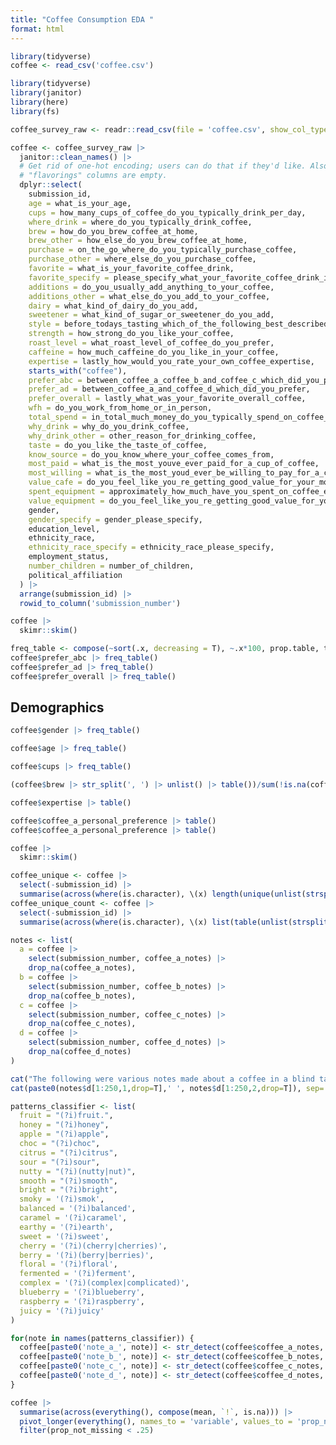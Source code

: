 ```yaml
---
title: "Coffee Consumption EDA "
format: html
---
```


```r
library(tidyverse)
coffee <- read_csv('coffee.csv')
```

```r
library(tidyverse)
library(janitor)
library(here)
library(fs)

coffee_survey_raw <- readr::read_csv(file = 'coffee.csv', show_col_types = F)

coffee <- coffee_survey_raw |> 
  janitor::clean_names() |> 
  # Get rid of one-hot encoding; users can do that if they'd like. Also,
  # "flavorings" columns are empty.
  dplyr::select(
    submission_id,
    age = what_is_your_age,
    cups = how_many_cups_of_coffee_do_you_typically_drink_per_day,
    where_drink = where_do_you_typically_drink_coffee,
    brew = how_do_you_brew_coffee_at_home,
    brew_other = how_else_do_you_brew_coffee_at_home,
    purchase = on_the_go_where_do_you_typically_purchase_coffee,
    purchase_other = where_else_do_you_purchase_coffee,
    favorite = what_is_your_favorite_coffee_drink,
    favorite_specify = please_specify_what_your_favorite_coffee_drink_is,
    additions = do_you_usually_add_anything_to_your_coffee,
    additions_other = what_else_do_you_add_to_your_coffee,
    dairy = what_kind_of_dairy_do_you_add,
    sweetener = what_kind_of_sugar_or_sweetener_do_you_add,
    style = before_todays_tasting_which_of_the_following_best_described_what_kind_of_coffee_you_like,
    strength = how_strong_do_you_like_your_coffee,
    roast_level = what_roast_level_of_coffee_do_you_prefer,
    caffeine = how_much_caffeine_do_you_like_in_your_coffee,
    expertise = lastly_how_would_you_rate_your_own_coffee_expertise,
    starts_with("coffee"),
    prefer_abc = between_coffee_a_coffee_b_and_coffee_c_which_did_you_prefer,
    prefer_ad = between_coffee_a_and_coffee_d_which_did_you_prefer,
    prefer_overall = lastly_what_was_your_favorite_overall_coffee,
    wfh = do_you_work_from_home_or_in_person,
    total_spend = in_total_much_money_do_you_typically_spend_on_coffee_in_a_month,
    why_drink = why_do_you_drink_coffee,
    why_drink_other = other_reason_for_drinking_coffee,
    taste = do_you_like_the_taste_of_coffee,
    know_source = do_you_know_where_your_coffee_comes_from,
    most_paid = what_is_the_most_youve_ever_paid_for_a_cup_of_coffee,
    most_willing = what_is_the_most_youd_ever_be_willing_to_pay_for_a_cup_of_coffee,
    value_cafe = do_you_feel_like_you_re_getting_good_value_for_your_money_when_you_buy_coffee_at_a_cafe,
    spent_equipment = approximately_how_much_have_you_spent_on_coffee_equipment_in_the_past_5_years,
    value_equipment = do_you_feel_like_you_re_getting_good_value_for_your_money_with_regards_to_your_coffee_equipment,
    gender,
    gender_specify = gender_please_specify,
    education_level,
    ethnicity_race,
    ethnicity_race_specify = ethnicity_race_please_specify,
    employment_status,
    number_children = number_of_children,
    political_affiliation
  ) |>
  arrange(submission_id) |>
  rowid_to_column('submission_number')
```

```r
coffee |> 
  skimr::skim()
```

```r
freq_table <- compose(~sort(.x, decreasing = T), ~.x*100, prop.table, table)
coffee$prefer_abc |> freq_table()
coffee$prefer_ad |> freq_table()
coffee$prefer_overall |> freq_table()
```
## Demographics

```r
coffee$gender |> freq_table()
```

```r
coffee$age |> freq_table()
```

```r
coffee$cups |> freq_table()
```

```r
(coffee$brew |> str_split(', ') |> unlist() |> table())/sum(!is.na(coffee$brew))*100
```

```r
coffee$expertise |> table()
```


```r
coffee$coffee_a_personal_preference |> table()
coffee$coffee_a_personal_preference |> table()
```

```r
coffee |>
  skimr::skim()
```

```r
coffee_unique <- coffee |>
  select(-submission_id) |>
  summarise(across(where(is.character), \(x) length(unique(unlist(strsplit(x, ', '))))))
coffee_unique_count <- coffee |>
  select(-submission_id) |>
  summarise(across(where(is.character), \(x) list(table(unlist(strsplit(x, ', '))))))
```

```r
notes <- list(
  a = coffee |>
    select(submission_number, coffee_a_notes) |>
    drop_na(coffee_a_notes),
  b = coffee |>
    select(submission_number, coffee_b_notes) |>
    drop_na(coffee_b_notes),
  c = coffee |>
    select(submission_number, coffee_c_notes) |>
    drop_na(coffee_c_notes),
  d = coffee |>
    select(submission_number, coffee_d_notes) |>
    drop_na(coffee_d_notes)
)
```

```r
cat("The following were various notes made about a coffee in a blind taste test. Each comment about the taste of the coffee is on a new line with an ID followed by the taste note. Please identify any distinct recurring taste notes and store the corresponding ID from a few comments where the note was mentioned as evidence. Return the data in the form of json with this structure: {'note 1 here': [2,5,10], 'note 2 here': [2,5,10], etc.}. Try to ensure that at least about 5 of the comments gives a similar taste note.\n")
cat(paste0(notes$d[1:250,1,drop=T],' ', notes$d[1:250,2,drop=T]), sep='\n')
```

```r
patterns_classifier <- list(
  fruit = "(?i)fruit.", 
  honey = "(?i)honey", 
  apple = "(?i)apple",
  choc = "(?i)choc",
  citrus = "(?i)citrus",
  sour = "(?i)sour",
  nutty = "(?i)(nutty|nut)",
  smooth = "(?i)smooth",
  bright = "(?i)bright",
  smoky = '(?i)smok',
  balanced = '(?i)balanced',
  caramel = '(?i)caramel',
  earthy = '(?i)earth',
  sweet = '(?i)sweet',
  cherry = '(?i)(cherry|cherries)',
  berry = '(?i)(berry|berries)',
  floral = '(?i)floral',
  fermented = '(?i)ferment',
  complex = '(?i)(complex|complicated)',
  blueberry = '(?i)blueberry',
  raspberry = '(?i)raspberry',
  juicy = '(?i)juicy'
)
```

```r
for(note in names(patterns_classifier)) {
  coffee[paste0('note_a_', note)] <- str_detect(coffee$coffee_a_notes, pattern = patterns_classifier[[note]])
  coffee[paste0('note_b_', note)] <- str_detect(coffee$coffee_b_notes, pattern = patterns_classifier[[note]])
  coffee[paste0('note_c_', note)] <- str_detect(coffee$coffee_c_notes, pattern = patterns_classifier[[note]])
  coffee[paste0('note_d_', note)] <- str_detect(coffee$coffee_d_notes, pattern = patterns_classifier[[note]])
}
```

```r
coffee |> 
  summarise(across(everything(), compose(mean, `!`, is.na))) |>
  pivot_longer(everything(), names_to = 'variable', values_to = 'prop_not_missing') |>
  filter(prop_not_missing < .25)
```

